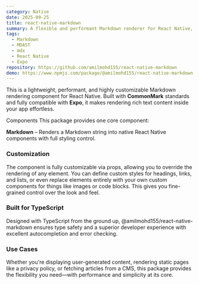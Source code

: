 ```yaml
---
category: Native
date: 2025-09-25
title: react-native-markdown
summary: A flexible and performant Markdown renderer for React Native, powered by MDAST. Supports custom styling, nested elements, and extendable render rules for full control over output.
tags:
  - Markdown
  - MDAST
  - mdx
  - React Native
  - Expo
repository: https://github.com/amilmohd155/react-native-markdown
demo: https://www.npmjs.com/package/@amilmohd155/react-native-markdown
---
```


This is a lightweight, performant, and highly customizable Markdown rendering component for React Native. Built with **CommonMark** standards and fully compatible with **Expo**, it makes rendering rich text content inside your app effortless.

Components
This package provides one core component:

**Markdown** – Renders a Markdown string into native React Native components with full styling control.

### Customization

The component is fully customizable via props, allowing you to override the rendering of any element. You can define custom styles for headings, links, and lists, or even replace elements entirely with your own custom components for things like images or code blocks. This gives you fine-grained control over the look and feel.

### Built for TypeScript

Designed with TypeScript from the ground up, @amilmohd155/react-native-markdown ensures type safety and a superior developer experience with excellent autocompletion and error checking.

### Use Cases

Whether you're displaying user-generated content, rendering static pages like a privacy policy, or fetching articles from a CMS, this package provides the flexibility you need—with performance and simplicity at its core.
